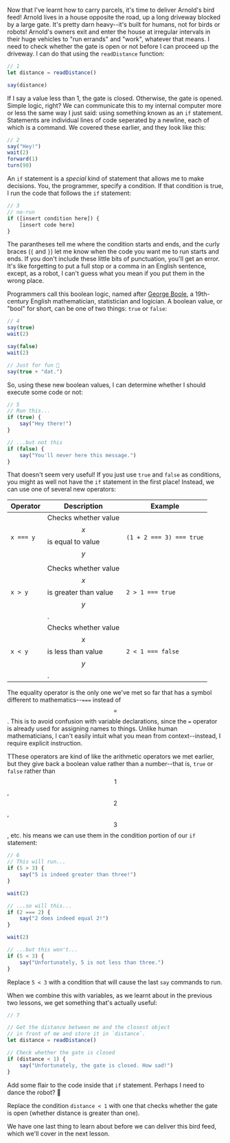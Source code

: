 

Now that I've learnt how to carry parcels, it's time to deliver Arnold's bird feed! Arnold lives in a house opposite the road, up a long driveway blocked by a large gate. It's pretty darn heavy--it's built for humans, not for birds or robots! Arnold's owners exit and enter the house at irregular intervals in their huge vehicles to "run errands" and "work", whatever that means. I need to check whether the gate is open or not before I can proceed up the driveway. I can do that using the <DocLink symbol="readDistance">`readDistance`</DocLink> <DocLink symbol="function">function</DocLink>:

```javascript
// 1
let distance = readDistance()

say(distance)
```

If I say a value less than 1, the gate is closed. Otherwise, the gate is opened. Simple logic, right? We can communicate this to my internal computer more or less the same way I just said: using something known as an <DocLink symbol="if">`if`</DocLink> <DocLink symbol="statement">statement</DocLink>. <DocLink symbol="statement">Statements</DocLink> are individual lines of code seperated by a newline, each of which is a command. We covered these earlier, and they look like this:

```javascript
// 2
say("Hey!")
wait(2)
forward(1)
turn(90)
```

An <DocLink symbol="if">`if`</DocLink> <DocLink symbol="statement">statement</DocLink> is a *special* kind of statement that allows me to make decisions. You, the programmer, specify a condition. If that condition is true, I run the code that follows the <DocLink symbol="if">`if`</DocLink> <DocLink symbol="statement">statement</DocLink>:

```javascript
// 3
// no-run
if ([insert condition here]) {
    [insert code here]
}
```

The <DocLink symbol="paranthesis">parantheses</DocLink> tell me where the condition starts and ends, and the <DocLink symbol="curly-braces">curly braces (`{` and `}`)</DocLink> let me know when the code you want me to run starts and ends. If you don't include these little bits of punctuation, you'll get an <DocLink symbol="error">error</DocLink>. It's like forgetting to put a full stop or a comma in an English sentence, except, as a robot, I can't guess what you mean if you put them in the wrong place.

Programmers call this <DocLink symbol="boolean">boolean logic</DocLink>, named after [George Boole](https://en.wikipedia.org/wiki/George_Boole), a 19th-century English mathematician, statistician and logician. A <DocLink symbol="boolean">boolean</DocLink> value, or "bool" for short, can be one of two things: <DocLink symbol="true">`true`</DocLink> or <DocLink symbol="false">`false`</DocLink>:

```javascript
// 4
say(true)
wait(2)

say(false)
wait(2)

// Just for fun 🤣
say(true + "dat.")
```

So, using these new <DocLink symbol="boolean">boolean</DocLink> values, I can determine whether I should execute some code or not:

```javascript
// 5
// Run this...
if (true) {
    say("Hey there!")
}

// ...but not this
if (false) {
    say("You'll never here this message.")
}
```

That doesn't seem very useful! If you just use <DocLink symbol="true">`true`</DocLink> and <DocLink symbol="false">`false`</DocLink> as conditions, you might as well not have the <DocLink symbol="if">`if`</DocLink> <DocLink symbol="statement">statement</DocLink> in the first place! Instead, we can use one of several new <DocLink symbol="operator">operators</DocLink>:

| Operator | Description                                                | Example                  |
|----------|------------------------------------------------------------|--------------------------|
| `x === y`| Checks whether value $$x$$ is equal to value $$y$$         | `(1 + 2 === 3) === true` |
| `x > y`  | Checks whether value $$x$$ is greater than value $$y$$.    | `2 > 1 === true`         |
| `x < y`  | Checks whether value $$x$$ is less than value $$y$$.       | `2 < 1 === false`        |

The equality operator is the only one we've met so far that has a symbol different to mathematics--`===` instead of $$=$$. This is to avoid confusion with <DocLink symbol="variable">variable</DocLink> declarations, since the <DocLink symbol="assignment">`=` operator</DocLink> is already used for assigning names to things. Unlike human mathematicians, I can't easily intuit what you mean from context--instead, I require explicit instruction.

TThese <DocLink symbol="operator">operators</DocLink> are kind of like the arithmetic operators we met earlier, but they give back a <DocLink symbol="boolean">boolean</DocLink> value rather than a number--that is, <DocLink symbol="true">`true`</DocLink> or <DocLink symbol="false">`false`</DocLink> rather than $$1$$, $$2$$, $$3$$, etc. his means we can use them in the <DocLink symbol="condition">condition</DocLink> portion of our <DocLink symbol="if">`if`</DocLink> <DocLink symbol="statement">statement</DocLink>:

```javascript
// 6
// This will run...
if (5 > 3) {
    say("5 is indeed greater than three!")
}

wait(2)

// ...so will this...
if (2 === 2) {
    say("2 does indeed equal 2!")
}

wait(2)

// ...but this won't...
if (5 < 3) {
    say("Unfortunately, 5 is not less than three.")
}
```

<Goal index={1}>Replace `5 < 3` with a condition that will cause the last <DocLink symbol="say">`say`</DocLink> commands to run.</Goal>

When we combine this with <DocLink symbol="variable">variables</DocLink>, as we learnt about in the previous two lessons, we get something that's actually useful:

```javascript
// 7

// Get the distance between me and the closest object
// in front of me and store it in `distance`.
let distance = readDistance()

// Check whether the gate is closed
if (distance < 1) {
    say("Unfortunately, the gate is closed. How sad!")
}
```

<Goal index={2}>Add some flair to the code inside that <DocLink symbol="if">`if`</DocLink> <DocLink symbol="statement">statement</DocLink>. Perhaps I need to dance the robot? 🤖</Goal>

<Goal index={3}>Replace the condition `distance < 1` with one that checks whether the gate is open (whether distance is greater than one).</Goal>

We have one last thing to learn about before we can deliver this bird feed, which we'll cover in the next lesson.